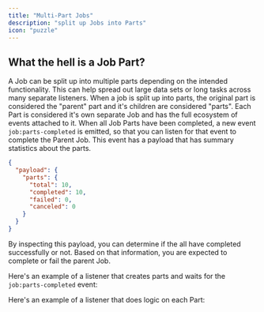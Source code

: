 ```yaml
---
title: "Multi-Part Jobs"
description: "split up Jobs into Parts"
icon: "puzzle"
---
```


## What the hell is a Job Part?

A Job can be split up into multiple parts depending on the intended
functionality. This can help spread out large data sets or long tasks across
many separate listeners. When a job is split up into parts, the original part is
considered the "parent" part and it's children are considered "parts". Each Part
is considered it's own separate Job and has the full ecosystem of events
attached to it. When all Job Parts have been completed, a new event
`job:parts-completed` is emitted, so that you can listen for that event to
complete the Parent Job. This event has a payload that has summary statistics
about the parts.

```json
{
  "payload": {
    "parts": {
      "total": 10,
      "completed": 10,
      "failed": 0,
      "canceled": 0
    }
  }
}
```

By inspecting this payload, you can determine if the all have completed
successfully or not. Based on that information, you are expected to complete or
fail the parent Job.

Here's an example of a listener that creates parts and waits for the
`job:parts-completed` event:

<Snippet file="guides/multi-part_jobs/job_parent.mdx" />

Here's an example of a listener that does logic on each Part:

<Snippet file="guides/multi-part_jobs/job_part.mdx" />
